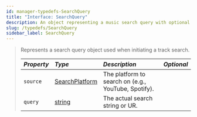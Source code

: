 ```yaml
---
id: manager-typedefs-SearchQuery
title: "Interface: SearchQuery"
description: An object representing a music search query with optional platform source.
slug: /typedefs/SearchQuery
sidebar_label: SearchQuery
---
```


> Represents a search query object used when initiating a track search.
> 
> | <i className="fa-solid fa-hashtag"/> Property   | <i className="fa-solid fa-font"/> Type                                                           | <i className="fa-solid fa-list"/> Description       | <i className="fa-solid fa-flask"/> Optional |
> |:-----------------------------------------------|:--------------------------------------------------------------------------------------------------|:----------------------------------------------------|:-------------------------------------------:|
> | `source`                                       | [SearchPlatform](../Enums/SearchPlatform.mdx)                                                     | The platform to search on (e.g., YouTube, Spotify). | <i className="fa-solid fa-check"/>          |
> | `query`                                        | [string](https://developer.mozilla.org/en-US/docs/Web/JavaScript/Reference/Global_Objects/String) | The actual search string or UR.                     | <i className="fa-solid fa-xmark"/>          |
